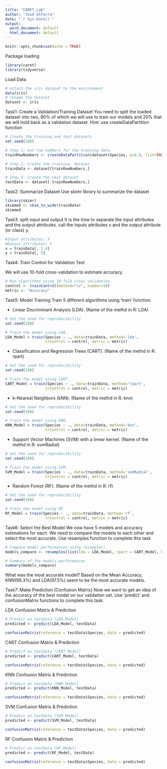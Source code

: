 ```yaml
---
title: "CARET_Lab"
author: "Joud AlFarra"
date: "`r Sys.Date()`"
output:
  word_document: default
  html_document: default
---
```


```r
knitr::opts_chunk$set(echo = TRUE)
```

Package loading
```r
library(caret)
library(tidyverse)
```

Load Data
```r
# attach the iris dataset to the environment
data(iris)
# rename the dataset
dataset <- iris
```

Task1: Create a Validation/Training Dataset
You need to split the loaded dataset into two, 80% of which we will use to train our models and 20% that we will hold back as a validation dataset.
Hint: use createDataPartition function
```r
# Create the training and test datasets
set.seed(100)

# Step 1: Get row numbers for the training data
trainRowNumbers <- createDataPartition(dataset$Species, p=0.8, list=FALSE)

# Step 2: Create the training  dataset
trainData <- dataset[trainRowNumbers,]

# Step 3: Create the test dataset
testData <- dataset[-trainRowNumbers,]
```

Task2: Summarize Dataset
Use skimr library to summarize the dataset
```r
library(skimr)
skimmed <- skim_to_wide(trainData)
skimmed
```

Task3: split input and output
 It is the time to separate the input attributes and  the output attributes. call the inputs attributes x and the output attribute (or class) y.
```r
#Input attributes: X
#Output attributes: Y
x = trainData[, 1:4]
y = trainData[, 5]
```

Task4: Train Control for Validation Test

We will use 10-fold cross-validation to estimate accuracy.
```r
# Run algorithms using 10-fold cross validation
control <- trainControl(method="cv", number=10)
metric <- "Accuracy"
```

Task5: Model Training
Train 5 different algorithms using 'train' function:

- Linear Discriminant Analysis (LDA).
    (Name of the methd in R: LDA)
```r
# Set the seed for reproducibility
set.seed(100)

# Train the model using LDA.
LDA_Model = train(Species ~ ., data=trainData, method='lda', 
                  trControl = control, metric = metric)
```
- Classification and Regression Trees (CART).
    (Name of the methd in R: rpart)
```r
# Set the seed for reproducibility
set.seed(100)

# Train the model using CART.
CART_Model = train(Species ~ ., data=trainData, method='rpart', 
                  trControl = control, metric = metric)
```

- k-Nearest Neighbors (kNN).
    (Name of the methd in R: knn)
```r
# Set the seed for reproducibility
set.seed(100)

# Train the model using KNN.
KNN_Model = train(Species ~ ., data=trainData, method='knn', 
                  trControl = control, metric = metric)
```

- Support Vector Machines (SVM) with a linear kernel.
    (Name of the methd in R: svmRadial)
```r
# Set the seed for reproducibility
set.seed(100)

# Train the model using SVM.
SVM_Model = train(Species ~ ., data=trainData, method='svmRadial', 
                  trControl = control, metric = metric)
```

- Random Forest (RF).
    (Name of the methd in R: rf)
```r
# Set the seed for reproducibility
set.seed(100)

# Train the model using RF.
RF_Model = train(Species ~ ., data=trainData, method='rf', 
                  trControl = control, metric = metric)
```

Task6: Select the Best Model
We now have 5 models and accuracy estimations for each. We need to compare the models to each other and select the most accurate.
Use resamples function to complete this task

```r
# Compare model performances using resample()
models_compare <- resamples(list(lda = LDA_Model, rpart = CART_Model, knn = KNN_Model, svmRadial = SVM_Model, rf = RF_Model))

# Summary of the models performances
summary(models_compare)

```
What was the most accurate model?
Based on the Mean Accuracy, KNN(98.3%) and LDA(97.5%) seem to be the most accurate models.

Task7: Make Prediction (Confusion Matrix)
Now we want to get an idea of the accuracy of the best model on our validation set. Use 'predict' and confusionMatrix functions to complete this task.

LDA Confusion Matrix & Prediction
```r
# Predict on testData (LDA_Model)
predicted <- predict(LDA_Model, testData)

confusionMatrix(reference = testData$Species, data = predicted)
```
CART Confusion Matrix & Prediction
```r
# Predict on testData (CART_Model)
predicted <- predict(CART_Model, testData)

confusionMatrix(reference = testData$Species, data = predicted)
```

KNN Confusion Matrix & Prediction
```r
# Predict on testData (KNN_Model)
predicted <- predict(KNN_Model, testData)

confusionMatrix(reference = testData$Species, data = predicted)
```

SVM Confusion Matrix & Prediction
```r
# Predict on testData (SVM_Model)
predicted <- predict(SVM_Model, testData)

confusionMatrix(reference = testData$Species, data = predicted)
```

RF Confusion Matrix & Prediction
```r
# Predict on testData (RF_Model)
predicted <- predict(RF_Model, testData)

confusionMatrix(reference = testData$Species, data = predicted)
```
